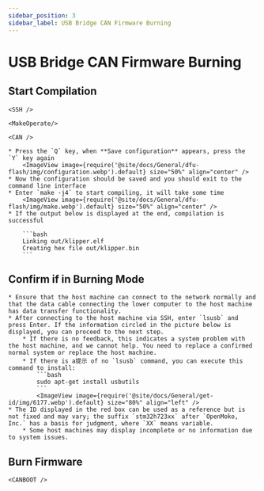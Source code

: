 ```yaml
---
sidebar_position: 3
sidebar_label: USB Bridge CAN Firmware Burning
---
```




# USB Bridge CAN Firmware Burning

## Start Compilation

    <SSH />

    <MakeOperate/>

    <CAN />

    * Press the `Q` key, when **Save configuration** appears, press the `Y` key again
        <ImageView image={require('@site/docs/General/dfu-flash/img/configuration.webp').default} size="50%" align="center" />
    * Now the configuration should be saved and you should exit to the command line interface
    * Enter `make -j4` to start compiling, it will take some time
        <ImageView image={require('@site/docs/General/dfu-flash/img/make.webp').default} size="50%" align="center" />
    * If the output below is displayed at the end, compilation is successful

        ```bash
        Linking out/klipper.elf
        Creating hex file out/klipper.bin
        ```
## Confirm if in Burning Mode

    * Ensure that the host machine can connect to the network normally and that the data cable connecting the lower computer to the host machine has data transfer functionality.
    * After connecting to the host machine via SSH, enter `lsusb` and press Enter. If the information circled in the picture below is displayed, you can proceed to the next step.
        * If there is no feedback, this indicates a system problem with the host machine, and we cannot help. You need to replace a confirmed normal system or replace the host machine.
        * If there is a提示 of no `lsusb` command, you can execute this command to install:
            ```bash
            sudo apt-get install usbutils
            ```
            <ImageView image={require('@site/docs/General/get-id/img/6177.webp').default} size="80%" align="left" /> 
    * The ID displayed in the red box can be used as a reference but is not fixed and may vary; the suffix `stm32h723xx` after `OpenMoko, Inc.` has a basis for judgment, where `XX` means variable.
        * Some host machines may display incomplete or no information due to system issues.

## Burn Firmware


    <CANBOOT />
